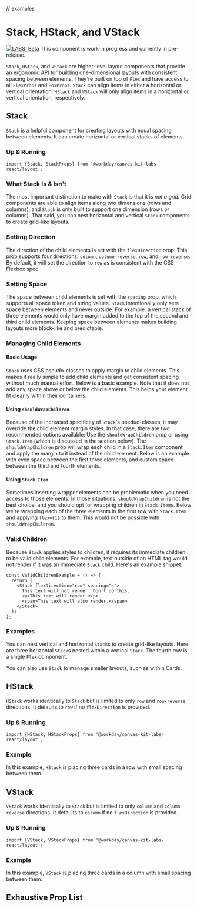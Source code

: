 
// examples

<Meta title="Labs/Layout/Stack" component={Stack} />

# Stack, HStack, and VStack

[![LABS: Beta](https://img.shields.io/badge/LABS-beta-orange)](https://github.com/Workday/canvas-kit/tree/master/modules/labs-react/README.md)
This component is work in progress and currently in pre-release.

`Stack`, `HStack`, and `VStack` are higher-level layout components that provide an ergonomic API for
building one-dimensional layouts with consistent spacing between elements. They're built on top of
`Flex` and have access to all `FlexProps` and `BoxProps`. `Stack` can align items in either a
horizontal or vertical orientation. `HStack` and `VStack` will only align items in a horizontal or
vertical orientation, respectively.

## Stack

`Stack` is a helpful component for creating layouts with equal spacing between elements. It can
create horizontal or vertical stacks of elements.

### Up & Running

```tsx
import {Stack, StackProps} from '@workday/canvas-kit-labs-react/layout';
```

### What Stack Is & Isn't

The most important distinction to make with `Stack` is that it is _not a grid._ Grid components are
able to align items along two dimensions (rows and columns), and `Stack` is only built to support
one dimension (rows _or_ columns). That said, you can nest horizontal and vertical `Stack`
components to create grid-like layouts.

### Setting Direction

The direction of the child elements is set with the `flexDirection` prop. This prop supports four
directions: `column`, `column-reverse`, `row`, and `row-reverse`. By default, it will set the
direction to `row` as is consistent with the CSS Flexbox spec.

### Setting Space

The space between child elements is set with the `spacing` prop, which supports all space token and
string values. `Stack` intentionally only sets space between elements and never outside. For
example: a vertical stack of three elements would only have margin added to the top of the second
and third child elements. Keeping space between elements makes building layouts more block-like and
predictable.

### Managing Child Elements

#### Basic Usage

`Stack` uses CSS pseudo-classes to apply margin to child elements. This makes it really simple to
add child elements and get consistent spacing without much manual effort. Below is a basic example.
Note that it does not add any space above or below the child elements. This helps your element fit
cleanly within their containers.

<ExampleCodeBlock code={BasicStack} />

#### Using `shouldWrapChildren`

Because of the increased specificity of `Stack`'s pseduo-classes, it may override the child element
margin styles. In that case, there are two recommended options available: Use the
`shouldWrapChildren` prop or using `Stack.Item` (which is discussed in the section below). The
`shouldWrapChildren` prop will wrap each child in a `Stack.Item` component and apply the margin to
it instead of the child element. Below is an example with even space between the first three
elements, and custom space between the third and fourth elements.

<ExampleCodeBlock code={ShouldWrapChildren} />

#### Using `Stack.Item`

Sometimes inserting wrapper elements can be problematic when you need access to those elements. In
those situations, `shouldWrapChildren` is not the best choice, and you should opt for wrapping
children in `Stack.Item`s. Below we're wrapping each of the three elements in the first row with
`Stack.Item` and applying `flex={1}` to them. This would not be possible with `shouldWrapChildren`.

<ExampleCodeBlock code={StackItems} />

### Valid Children

Because `Stack` applies styles to children, it requires its immediate children to be valid child
elements. For example, text outside of an HTML tag would not render if it was an immediate `Stack`
child. Here's an example snippet:

```tsx
const ValidChildrenExample = () => {
  return (
    <Stack flexDirection="row" spacing="s">
      This text will not render. Don't do this.
      <p>This text will render.</p>
      <span>This text will also render.</span>
    </Stack>
  );
};
```

### Examples

You can nest vertical and horizontal `Stack`s to create grid-like layouts. Here are three horizontal
`Stack`s nested within a vertical `Stack`. The fourth row is a single `Flex` component.

<ExampleCodeBlock code={NestedStacks} />

You can also use `Stack` to manage smaller layouts, such as within Cards.

<ExampleCodeBlock code={StackCard} />

## HStack

`HStack` works identically to `Stack` but is limited to only `row` and `row-reverse` directions. It
defaults to `row` if no `flexDirection` is provided.

### Up & Running

```tsx
import {HStack, HStackProps} from '@workday/canvas-kit-labs-react/layout';
```

### Example

In this example, `HStack` is placing three cards in a row with small spacing between them.

<ExampleCodeBlock code={HStackCards} />

## VStack

`VStack` works identically to `Stack` but is limited to only `column` and `column-reverse`
directions. It defaults to `column` if no `flexDirection` is provided.

### Up & Running

```tsx
import {VStack, VStackProps} from '@workday/canvas-kit-labs-react/layout';
```

### Example

In this example, `VStack` is placing three cards in a column with small spacing between them.

<ExampleCodeBlock code={VStackCards} />

## Exhaustive Prop List

<ArgsTable of={Stack} />
